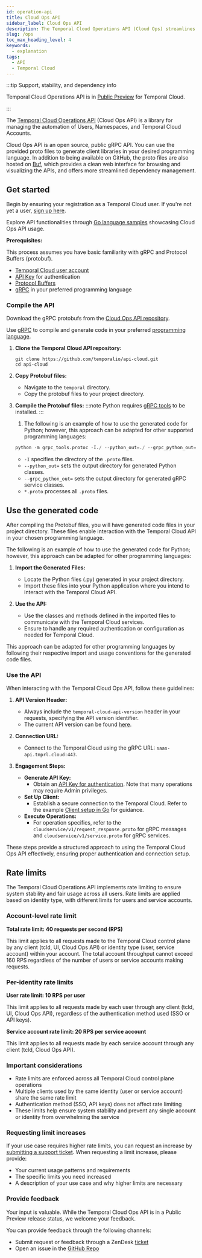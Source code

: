 ```yaml
---
id: operation-api
title: Cloud Ops API
sidebar_label: Cloud Ops API
description: The Temporal Cloud Operations API (Cloud Ops) streamlines automation of Users, Namespaces, and Accounts with gRPC integration for diverse programming languages, enabling efficient resource management.
slug: /ops
toc_max_heading_level: 4
keywords:
  - explanation
tags:
  - API
  - Temporal Cloud
---
```


:::tip Support, stability, and dependency info

Temporal Cloud Operations API is in [Public Preview](/evaluate/development-production-features/release-stages#public-preview) for Temporal Cloud.

:::

The [Temporal Cloud Operations API](https://github.com/temporalio/api-cloud/tree/main) (Cloud Ops API) is a library for managing the automation of Users, Namespaces, and Temporal Cloud Accounts.

Cloud Ops API is an open source, public gRPC API. You can use the provided proto files to generate client libraries in your desired programming language. In addition to being available on GitHub, the proto files are also hosted on [Buf](https://buf.build/temporalio/cloud-api/docs/main:temporal.api.cloud.account.v1), which provides a clean web interface for browsing and visualizing the APIs, and offers more streamlined dependency management.

## Get started

Begin by ensuring your registration as a Temporal Cloud user.
If you're not yet a user, [sign up here](https://temporal.io/get-cloud).

Explore API functionalities through [Go language samples](https://github.com/temporalio/cloud-samples-go) showcasing Cloud Ops API usage.

**Prerequisites:**

This process assumes you have basic familiarity with gRPC and Protocol Buffers (protobuf).

- [Temporal Cloud user account](/cloud/get-started)
- [API Key](/cloud/tcld/apikey#create) for authentication
- [Protocol Buffers](https://github.com/protocolbuffers/protobuf/releases)
- [gRPC](https://grpc.io/docs/languages/) in your preferred programming language

### Compile the API

Download the gRPC protobufs from the [Cloud Ops API repository](https://github.com/temporalio/api-cloud/tree/main/temporal/api/cloud).

Use [gRPC](https://grpc.io/docs/) to compile and generate code in your preferred [programming language](https://grpc.io/docs/#official-support).

1. **Clone the Temporal Cloud API repository:**

   ```command
   git clone https://github.com/temporalio/api-cloud.git
   cd api-cloud
   ```

2. **Copy Protobuf files:**

   - Navigate to the `temporal` directory.
   - Copy the protobuf files to your project directory.

3. **Compile the Protobuf files:**
   :::note
   Python requires [gRPC tools](https://grpc.io/docs/languages/python/quickstart/#grpc-tools) to be installed.
   :::
   1. The following is an example of how to use the generated code for Python; however, this approach can be adapted for other supported programming languages:
   ```python
   python -m grpc_tools.protoc -I./ --python_out=./ --grpc_python_out=./ *.proto
   ```
   - `-I` specifies the directory of the `.proto` files.
   - `--python_out=` sets the output directory for generated Python classes.
   - `--grpc_python_out=` sets the output directory for generated gRPC service classes.
   - `*.proto` processes all `.proto` files.

## Use the generated code

After compiling the Protobuf files, you will have generated code files in your project directory.
These files enable interaction with the Temporal Cloud API in your chosen programming language.

The following is an example of how to use the generated code for Python; however, this approach can be adapted for other programming languages:

1. **Import the Generated Files:**

   - Locate the Python files (.py) generated in your project directory.
   - Import these files into your Python application where you intend to interact with the Temporal Cloud API.

2. **Use the API:**
   - Use the classes and methods defined in the imported files to communicate with the Temporal Cloud services.
   - Ensure to handle any required authentication or configuration as needed for Temporal Cloud.

This approach can be adapted for other programming languages by following their respective import and usage conventions for the generated code files.

### Use the API

When interacting with the Temporal Cloud Ops API, follow these guidelines:

1. **API Version Header:**

   - Always include the `temporal-cloud-api-version` header in your requests, specifying the API version identifier.
   - The current API version can be found [here](https://github.com/temporalio/api-cloud/blob/main/VERSION#L1C1-L1C14).

2. **Connection URL:**

   - Connect to the Temporal Cloud using the gRPC URL: `saas-api.tmprl.cloud:443`.

3. **Engagement Steps:**
   - **Generate API Key:**
     - Obtain an [API Key for authentication](/cloud/api-keys#manage-api-keys). Note that many operations may require Admin privileges.
   - **Set Up Client:**
     - Establish a secure connection to the Temporal Cloud. Refer to the example [Client setup in Go](https://github.com/temporalio/cloud-samples-go/blob/main/client/temporal/client.go) for guidance.
   - **Execute Operations:**
     - For operation specifics, refer to the `cloudservice/v1/request_response.proto` for gRPC messages and `cloudservice/v1/service.proto` for gRPC services.

These steps provide a structured approach to using the Temporal Cloud Ops API effectively, ensuring proper authentication and connection setup.

## Rate limits

The Temporal Cloud Operations API implements rate limiting to ensure system stability and fair usage across all users. Rate limits are applied based on identity type, with different limits for users and service accounts.

### Account-level rate limit

**Total rate limit: 40 requests per second (RPS)**

This limit applies to all requests made to the Temporal Cloud control plane by any client (tcld, UI, Cloud Ops API) or identity type (user, service account) within your account. The total account throughput cannot exceed 160 RPS regardless of the number of users or service accounts making requests.

### Per-identity rate limits

**User rate limit: 10 RPS per user**

This limit applies to all requests made by each user through any client (tcld, UI, Cloud Ops API), regardless of the authentication method used (SSO or API keys).

**Service account rate limit: 20 RPS per service account**

This limit applies to all requests made by each service account through any client (tcld, Cloud Ops API).

### Important considerations

- Rate limits are enforced across all Temporal Cloud control plane operations
- Multiple clients used by the same identity (user or service account) share the same rate limit
- Authentication method (SSO, API keys) does not affect rate limiting
- These limits help ensure system stability and prevent any single account or identity from overwhelming the service

### Requesting limit increases

If your use case requires higher rate limits, you can request an increase by [submitting a support ticket](/cloud/support#support-ticket). When requesting a limit increase, please provide:

- Your current usage patterns and requirements
- The specific limits you need increased
- A description of your use case and why higher limits are necessary

### Provide feedback

Your input is valuable.
While the Temporal Cloud Ops API is in a Public Preview release status, we welcome your feedback.

You can provide feedback through the following channels:

- Submit request or feedback through a ZenDesk [ticket](/cloud/support#support-ticket)
- Open an issue in the [GitHub Repo](https://github.com/temporalio/api-cloud)
